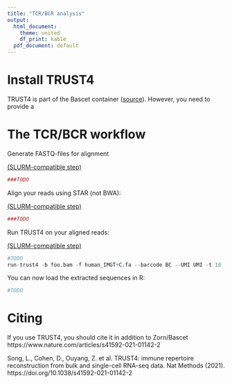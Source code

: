 ```yaml
---
title: "TCR/BCR analysis"
output:
  html_document:
    theme: united
    df_print: kable
  pdf_document: default
---
```






# Install TRUST4

TRUST4 is part of the Bascet container ([source](https://github.com/liulab-dfci/TRUST4)).
However, you need to provide a 



# The TCR/BCR workflow



Generate FASTQ-files for alignment

[(SLURM-compatible step)](slurm.html)

```r


###TODO

```



Align your reads using STAR (not BWA):

[(SLURM-compatible step)](slurm.html)

```r


###TODO

```



Run TRUST4 on your aligned reads:

[(SLURM-compatible step)](slurm.html)


```r
#TODO
run-trust4 -b foo.bam -f human_IMGT+C.fa --barcode BC --UMI UMI -t 10 
```


You can now load the extracted sequences in R:

```r
#TODO
```




# Citing

If you use TRUST4, you should cite it in addition to Zorn/Bascet
https://www.nature.com/articles/s41592-021-01142-2


Song, L., Cohen, D., Ouyang, Z. et al. TRUST4: immune repertoire reconstruction from bulk and single-cell RNA-seq data. Nat Methods (2021). https://doi.org/10.1038/s41592-021-01142-2





